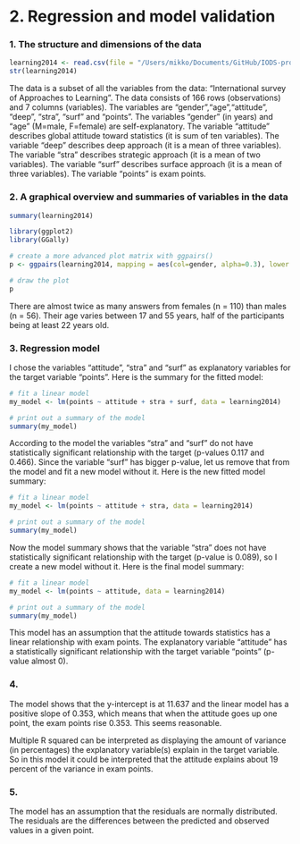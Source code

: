 # 2. Regression and model validation



### 1. The structure and dimensions of the data

```r
learning2014 <- read.csv(file = "/Users/mikko/Documents/GitHub/IODS-project/data/learning2014.csv", header = T, sep=",")
str(learning2014)
```

The data is a subset of all the variables from the data: "International survey of Approaches to Learning". The data consists of 166 rows (observations) and 7 columns (variables).
The variables are "gender","age","attitude", "deep", "stra", "surf" and "points". The variables "gender" (in years) and "age" (M=male, F=female) are self-explanatory. The variable "attitude" describes global attitude toward statistics (it is sum of ten variables). The variable "deep" describes deep approach (it is a mean of three variables). The variable "stra" describes strategic approach (it is a mean of two variables). The variable "surf" describes surface approach (it is a mean of three variables). The variable "points" is exam points.

### 2. A graphical overview and summaries of variables in the data


```r
summary(learning2014)

library(ggplot2)
library(GGally)

# create a more advanced plot matrix with ggpairs()
p <- ggpairs(learning2014, mapping = aes(col=gender, alpha=0.3), lower = list(combo = wrap("facethist", bins = 20)))

# draw the plot
p
```


There are almost twice as many answers from females (n = 110) than males (n = 56). Their age varies between 17 and 55 years, half of the participants being at least 22 years old.

### 3. Regression model

I chose the variables "attitude", "stra" and "surf" as explanatory variables for the target variable "points". Here is the summary for the fitted model:

```r
# fit a linear model
my_model <- lm(points ~ attitude + stra + surf, data = learning2014)

# print out a summary of the model
summary(my_model)
```

According to the model the variables "stra" and "surf" do not have statistically significant relationship with the target (p-values 0.117 and 0.466). Since the variable "surf" has bigger p-value, let us remove that from the model and fit a new model without it. Here is the new fitted model summary:

```r
# fit a linear model
my_model <- lm(points ~ attitude + stra, data = learning2014)

# print out a summary of the model
summary(my_model)
```

Now the model summary shows that the variable "stra" does not have statistically significant relationship with the target (p-value is 0.089), so I create a new model without it. Here is the final model summary:

```r
# fit a linear model
my_model <- lm(points ~ attitude, data = learning2014)

# print out a summary of the model
summary(my_model)
```

This model has an assumption that the attitude towards statistics has a linear relationship with
exam points. The explanatory variable "attitude" has a statistically significant relationship with the target variable "points" (p-value almost 0). 

### 4.

The model shows that the y-intercept is at 11.637 and the linear model has a positive slope of 0.353, which means that when the attitude goes up one point, the exam points rise 0.353. This seems reasonable. 

Multiple R squared can be interpreted as displaying the amount of variance (in percentages) the explanatory variable(s) explain in the target variable. So in this model it could be interpreted that the attitude explains about 19 percent of the variance in exam points.

### 5.


The model has an assumption that the residuals are normally distributed. The residuals are the differences between the predicted and observed values in a given point. 